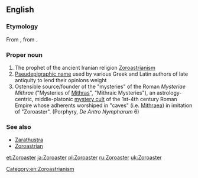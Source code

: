==English==
{{wikipedia}}

===Etymology===
From {{etyl|grc}} {{term|sc=Grek|Ζωροάστρης|tr=Zōroastrēs}}, from {{etyl|ae}} {{term|sc=Avst|𐬰𐬀𐬭𐬀𐬚𐬎𐬱𐬙𐬭𐬋|tr=Zaraθuštrō|lang=ae}}.

===Proper noun===
{{en-proper noun|-}}

# The prophet of the ancient Iranian religion [[Zoroastrianism]]
# [[Pseudepigrapha|Pseudepigraphic name]] used by various Greek and Latin authors of late antiquity to lend their opinions weight
# Ostensible source/founder of the "mysteries" of the Roman ''Mysteriae Mithrae'' ("Mysteries of [[Mithras]]", "Mithraic Mysteries"), an astrology-centric, middle-platonic [[mystery cult]] of the 1st-4th century Roman Empire whose adherents worshiped in "caves" (i.e. [[Mithraeum|Mithraea]]) in imitation of "Zoroaster". (Porphyry, ''De Antro Nympharum'' 6)

===See also===
*[[Zarathustra]]
*[[Zoroastrian]]

[[Category:en:Zoroastrianism]]

[[et:Zoroaster]]
[[ja:Zoroaster]]
[[pl:Zoroaster]]
[[ru:Zoroaster]]
[[uk:Zoroaster]]